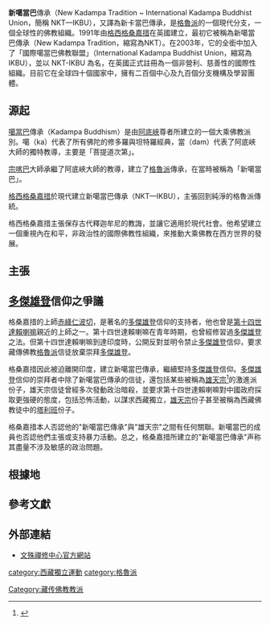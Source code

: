 '''新噶當巴'''傳承（New Kadampa Tradition ~ International Kadampa Buddhist Union，簡稱 NKT—IKBU），又譯為新卡當巴傳承，是[[格魯派|格魯派]]的一個現代分支，一個全球性的佛教組織。1991年由[[格西|格西]][[格桑嘉措(新噶當巴)|格桑嘉措]]在英國建立，最初它被稱為新噶當巴傳承（New Kadampa Tradition，縮寫為NKT）。在2003年，它的全銜中加入了「國際噶當巴佛教聯盟」（International Kadampa Buddhist Union，縮寫為IKBU），並以 NKT-IKBU 為名，在英國正式註冊為一個非營利、慈善性的國際性組織。目前它在全球四十個國家中，擁有二百個中心及九百個分支機構及學習團體。
==源起==
[[噶當巴|噶當巴]]傳承（Kadampa Buddhism）是由[[阿底峽|阿底峽]]尊者所建立的一個大乘佛教派別。噶（ka）代表了所有佛陀的修多羅與坦特羅經典，當（dam）代表了阿底峽大師的獨特教導，主要是「菩提道次第」。

[[宗喀巴|宗喀巴]]大師承繼了阿底峽大師的教導，建立了[[格魯派|格魯派]]傳承，在當時被稱為「新噶當巴」。

[[格西|格西]][[格桑嘉措_(新噶當巴)|格桑嘉措]]於現代建立新噶當巴傳承（NKT—IKBU），主張回到純淨的格魯派傳統。

格西格桑嘉措主張保存古代釋迦牟尼的教誨，並讓它適用於現代社會。他希望建立一個重視內在和平，非政治性的國際佛教性組織，來推動大乘佛教在西方世界的發展。

==主張==
==[[多傑雄登|多傑雄登]]信仰之爭議==
格桑嘉措的上師[[赤絳仁波切|赤絳仁波切]]，是著名的[[多傑雄登|多傑雄登]]信仰的支持者，他也曾是[[第十四世達賴喇嘛|第十四世達賴喇嘛]]親近的上師之一。第十四世達賴喇嘛在青年時期，也曾經修習過[[多傑雄登|多傑雄登]]之法。但第十四世達賴喇嘛到達印度時，公開反對並明令禁止[[多傑雄登|多傑雄登]]信仰，要求藏傳佛教[[格魯派|格魯派]]信徒放棄崇拜[[多傑雄登|多傑雄登]]。

格桑嘉措因此被迫離開印度，建立新噶當巴傳承，繼續堅持[[多傑雄登|多傑雄登]]信仰。[[多傑雄登|多傑雄登]]信仰的崇拜者中除了新噶當巴傳承的信徒，還包括某些被稱為[[雄天宗|雄天宗]]<ref>{{Cite web |url=http://www.independent.co.uk/news/battle-of-the-buddhists-1328839.html |title=Battle of the Buddhists |accessdate=2015-09-27 |archive-date=2015-09-25 |archive-url=https://web.archive.org/web/20150925055841/http://www.independent.co.uk/news/battle-of-the-buddhists-1328839.html |dead-url=no }}</ref>的激進派份子，雄天宗信徒曾經多次發動政治暗殺，並要求第十四世達賴喇嘛對中國政府採取更強硬的態度，包括恐怖活動，以謀求西藏獨立，[[雄天宗|雄天宗]]份子甚至被稱為西藏佛教徒中的[[塔利班|塔利班]]份子。

格桑嘉措本人否認他的"新噶當巴傳承"與"雄天宗"之間有任何關聯。新噶當巴的成員也否認他們主張或支持暴力活動。总之，格桑嘉措所建立的"新噶當巴傳承"声称其盡量不涉及敏感的政治問題。

==根據地==

==參考文獻==
{{reflist}}

==外部連結==
*[http://nkt-kmc-manjushri.org/ 文殊禪修中心官方網站] {{Wayback|url=http://nkt-kmc-manjushri.org/ |date=20151011185603 }}
{{DEFAULTSORT:New Kadampa Tradition}}
[[Category:藏传佛教教派|Category:藏传佛教教派]]
[[category:西藏獨立運動|category:西藏獨立運動]]
[[category:格魯派|category:格魯派]]